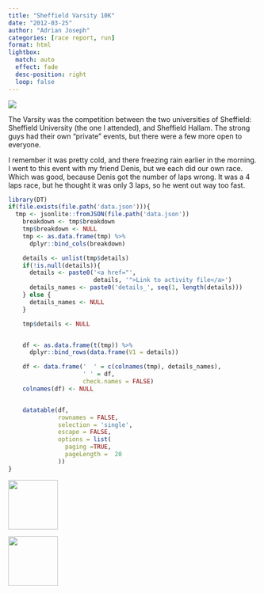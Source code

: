 ```yaml
---
title: "Sheffield Varsity 10K"
date: "2012-03-25"
author: "Adrian Joseph"
categories: [race report, run]
format: html
lightbox:
  match: auto
  effect: fade
  desc-position: right
  loop: false
---
```


![](https://storage.googleapis.com/blogs_josa/sport/2012-03-25_SHEFFIELD_VARSITY_10K/img/00.png)

The Varsity was the competition between the two universities of Sheffield: Sheffield University (the one I attended), and Sheffield Hallam. The strong guys had their own "private" events, but there were a few more open to everyone.

I remember it was pretty cold, and there freezing rain earlier in the morning. I went to this event with my friend Denis, but we each did our own race. Which was good, because Denis got the number of laps wrong. It was a 4 laps race, but he thought it was only 3 laps, so he went out way too fast.

```r
library(DT)
if(file.exists(file.path('data.json'))){
  tmp <- jsonlite::fromJSON(file.path('data.json'))
    breakdown <- tmp$breakdown
    tmp$breakdown <- NULL
    tmp <- as.data.frame(tmp) %>%
      dplyr::bind_cols(breakdown)

    details <- unlist(tmp$details)
    if(!is.null(details)){
      details <- paste0('<a href="',
                        details, '">Link to activity file</a>')
      details_names <- paste0('details_', seq(1, length(details)))
    } else {
      details_names <- NULL
    }

    tmp$details <- NULL


    df <- as.data.frame(t(tmp)) %>%
      dplyr::bind_rows(data.frame(V1 = details))

    df <- data.frame('  ' = c(colnames(tmp), details_names),
                     ' ' = df,
                     check.names = FALSE)
    colnames(df) <- NULL


    datatable(df,
              rownames = FALSE,
              selection = 'single',
              escape = FALSE,
              options = list(
                paging =TRUE,
                pageLength =  20
              ))
}
```





::: {layout-ncol=4}
![](https://storage.googleapis.com/blogs_josa/sport/2012-03-25_SHEFFIELD_VARSITY_10K/img/00.png){ width="100" group="hi" }

![](https://storage.googleapis.com/blogs_josa/sport/2012-03-25_SHEFFIELD_VARSITY_10K/img/01.jpg){ width="100" group="hi" }


:::
